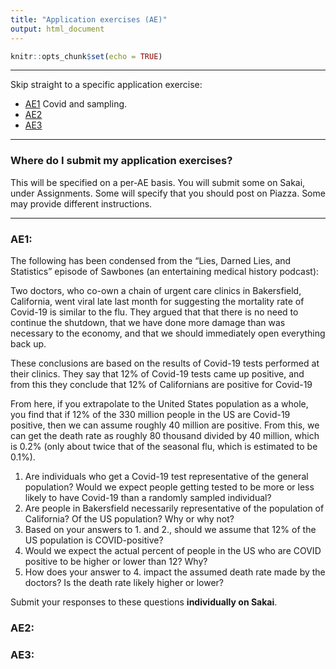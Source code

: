 ```yaml
---
title: "Application exercises (AE)"
output: html_document
---
```


```r
knitr::opts_chunk$set(echo = TRUE)
```

---- 

Skip straight to a specific application exercise:

- [AE1](#ae1) Covid and sampling.
- [AE2](#ae2) 
- [AE3](#ae3)

---- 

### Where do I submit my application exercises?

This will be specified on a per-AE basis. You will submit some on Sakai, under Assignments. Some will specify that you should post on Piazza. Some may provide different instructions.

---

### AE1:

The following has been condensed from the "Lies, Darned Lies, and Statistics" episode of Sawbones (an entertaining medical history podcast):

Two doctors, who co-own a chain of urgent care clinics in Bakersfield, California, went viral late last month for suggesting the mortality rate of Covid-19 is similar to the flu. They argued that that there is no need to continue the shutdown, that we have done more damage than was necessary to the economy, and that we should immediately open everything back up.

These conclusions are based on the results of Covid-19 tests performed at their clinics. They say that 12% of Covid-19 tests came up positive, and from this they conclude that 12% of Californians are positive for Covid-19

From here, if you extrapolate to the United States population as a whole, you find that if 12% of the 330 million people in the US are Covid-19 positive, then  we can assume roughly 40 million are positive. From this, we can get the death rate as roughly 80 thousand divided by 40 million, which is 0.2% (only about twice that of the seasonal flu, which is estimated to be 0.1%).

1. Are individuals who get a Covid-19 test representative of the general population? Would we expect people getting tested to be more or less likely to have Covid-19 than a randomly sampled individual?
2. Are people in Bakersfield necessarily representative of the population of California? Of the US population? Why or why not?
3. Based on your answers to 1. and 2., should we assume that 12% of the US population is COVID-positive?
4. Would we expect the actual percent of people in the US who are COVID positive to be higher or lower than 12? Why?
5. How does your answer to 4. impact the assumed death rate made by the doctors? Is the death rate likely higher or lower?

Submit your responses to these questions **individually on Sakai**.

### AE2:


### AE3:


